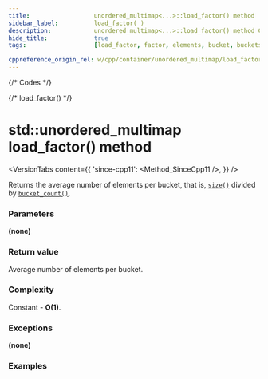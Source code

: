 ```yaml
---
title:					unordered_multimap<...>::load_factor() method
sidebar_label:			load_factor( )
description:			unordered_multimap<...>::load_factor() method C++ documentation
hide_title:				true
tags:					[load_factor, factor, elements, bucket, buckets]

cppreference_origin_rel: w/cpp/container/unordered_multimap/load_factor
---
```



{/* Codes */}

{/* load_factor() */}

# std::unordered_multimap load_factor() method

<VersionTabs content={{
	'since-cpp11': <Method_SinceCpp11 />,
}} />

Returns the average number of elements per bucket, that is, [`size()`](/docs/std/containers/maps/unordered_multimap/size) divided by [`bucket_count()`](/docs/std/containers/unordered_multimap/bucket_count).

### Parameters

**(none)**

### Return value

Average number of elements per bucket.

### Complexity

Constant - **O(1)**.

### Exceptions

**(none)**

### Examples

<ImproveSection />
